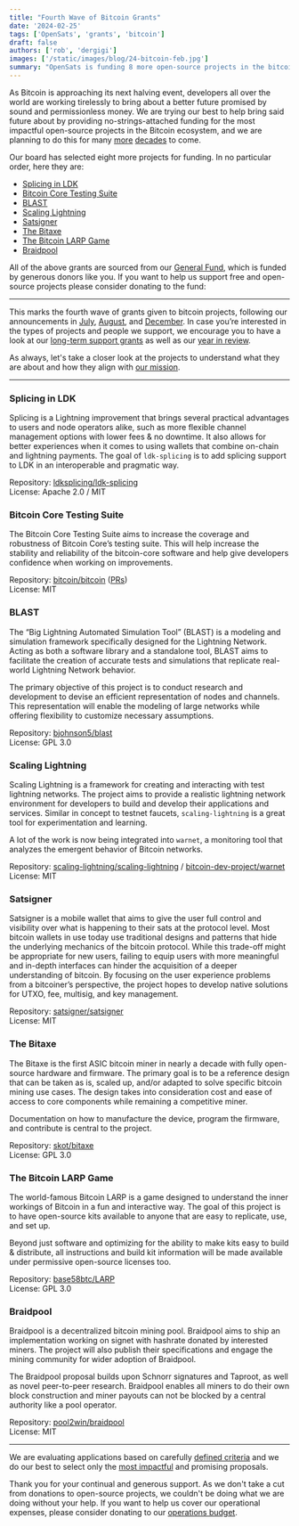 ```yaml
---
title: "Fourth Wave of Bitcoin Grants"
date: '2024-02-25'
tags: ['OpenSats', 'grants', 'bitcoin']
draft: false
authors: ['rob', 'dergigi']
images: ['/static/images/blog/24-bitcoin-feb.jpg']
summary: "OpenSats is funding 8 more open-source projects in the bitcoin ecosystem."
---
```


As Bitcoin is approaching its next halving event, developers all over the world
are working tirelessly to bring about a better future promised by sound and
permissionless money. We are trying our best to help bring said future about by
providing no-strings-attached funding for the most impactful open-source
projects in the Bitcoin ecosystem, and we are planning to do this for many
[more](/blog/recurring-donations-from-bitwise-bitcoin-etf-bitb)
[decades](/blog/bitcoin-infrastructure-this-decade) to come.

Our board has selected eight more projects for funding. In no particular order,
here they are:

- [Splicing in LDK](#splicing-in-ldk)
- [Bitcoin Core Testing Suite](#bitcoin-core-testing-suite)
- [BLAST](#blast)
- [Scaling Lightning](#scaling-lightning)
- [Satsigner](#satsigner)
- [The Bitaxe](#the-bitaxe)
- [The Bitcoin LARP Game](#the-bitcoin-larp-game)
- [Braidpool](#braidpool)

All of the above grants are sourced from our [General
Fund](/projects/general_fund), which is funded by generous
donors like you. If you want to help us support free and open-source projects
please consider donating to the fund:

<center>
    <DonateToGeneralFundButton/>
</center>

---

This marks the fourth wave of grants given to bitcoin projects, following our
announcements in [July](/blog/bitcoin-grants-july-2023),
[August](/blog/bitcoin-and-nostr-grants-august-2023), and
[December](/blog/bitcoin-grants-december-2023). In case
you’re interested in the types of projects and people we support, we encourage
you to have a look at our [long-term support
grants](/tags/lts) as well as our [year in
review](/blog/2023-year-in-review).

As always, let's take a closer look at the projects to understand what they are
about and how they align with [our mission](/mission).

---

### Splicing in LDK

Splicing is a Lightning improvement that brings several practical advantages to
users and node operators alike, such as more flexible channel management options
with lower fees & no downtime. It also allows for better experiences when it
comes to using wallets that combine on-chain and lightning payments. The goal of
`ldk-splicing` is to add splicing support to LDK in an interoperable and
pragmatic way.

Repository: [ldksplicing/ldk-splicing](https://github.com/ldksplicing/ldk-splicing)  
License: Apache 2.0 / MIT

### Bitcoin Core Testing Suite

The Bitcoin Core Testing Suite aims to increase the coverage and robustness of
Bitcoin Core’s testing suite. This will help increase the stability and
reliability of the bitcoin-core software and help give developers confidence
when working on improvements.

Repository: [bitcoin/bitcoin](https://github.com/bitcoin/bitcoin) ([PRs](https://bitcoinacks.com/?flt0_author_contains=kevkevinpal))  
License: MIT

### BLAST

The “Big Lightning Automated Simulation Tool” (BLAST) is a modeling and
simulation framework specifically designed for the Lightning Network. Acting as
both a software library and a standalone tool, BLAST aims to facilitate the
creation of accurate tests and simulations that replicate real-world Lightning
Network behavior.

The primary objective of this project is to conduct research and development to
devise an efficient representation of nodes and channels. This representation
will enable the modeling of large networks while offering flexibility to
customize necessary assumptions.

Repository: [bjohnson5/blast](https://github.com/bjohnson5/blast)  
License: GPL 3.0

### Scaling Lightning

Scaling Lightning is a framework for creating and interacting with test
lightning networks. The project aims to provide a realistic lightning network
environment for developers to build and develop their applications and services.
Similar in concept to testnet faucets, `scaling-lightning` is a great tool for
experimentation and learning.

A lot of the work is now being integrated into `warnet`, a monitoring
tool that analyzes the emergent behavior of Bitcoin networks.

Repository: [scaling-lightning/scaling-lightning](https://github.com/scaling-lightning/scaling-lightning) / [bitcoin-dev-project/warnet](https://github.com/bitcoin-dev-project/warnet)  
License: MIT

### Satsigner

Satsigner is a mobile wallet that aims to give the user full control and
visibility over what is happening to their sats at the protocol level. Most
bitcoin wallets in use today use traditional designs and patterns that hide the
underlying mechanics of the bitcoin protocol. While this trade-off might be
appropriate for new users, failing to equip users with more meaningful and
in-depth interfaces can hinder the acquisition of a deeper understanding of
bitcoin. By focusing on the user experience problems from a bitcoiner’s
perspective, the project hopes to develop native solutions for UTXO, fee,
multisig, and key management.

Repository: [satsigner/satsigner](https://github.com/satsigner/satsigner)  
License: MIT

### The Bitaxe

The Bitaxe is the first ASIC bitcoin miner in nearly a decade with fully
open-source hardware and firmware. The primary goal is to be a reference design
that can be taken as is, scaled up, and/or adapted to solve specific bitcoin
mining use cases. The design takes into consideration cost and ease of access to
core components while remaining a competitive miner.

Documentation on how to manufacture the device, program the firmware, and
contribute is central to the project.

Repository: [skot/bitaxe](https://github.com/skot/bitaxe)  
License: GPL 3.0

### The Bitcoin LARP Game

The world-famous Bitcoin LARP is a game designed to understand the inner
workings of Bitcoin in a fun and interactive way. The goal of this project is to
have open-source kits available to anyone that are easy to replicate, use, and
set up.

Beyond just software and optimizing for the ability to make kits easy to build &
distribute, all instructions and build kit information will be made available
under permissive open-source licenses too.

Repository: [base58btc/LARP](https://github.com/base58btc/LARP)  
License: GPL 3.0

### Braidpool

Braidpool is a decentralized bitcoin mining pool. Braidpool aims to ship an
implementation working on signet with hashrate donated by interested miners. The
project will also publish their specifications and engage the mining community
for wider adoption of Braidpool.

The Braidpool proposal builds upon Schnorr signatures and Taproot, as well as
novel peer-to-peer research. Braidpool enables all miners to do their own block
construction and miner payouts can not be blocked by a central authority like a
pool operator.

Repository: [pool2win/braidpool](https://github.com/pool2win/braidpool/)  
License: MIT

---

We are evaluating applications based on carefully [defined
criteria](/apply#criteria) and we do our best to select only
the [most impactful](/selection) and promising proposals.

Thank you for your continual and generous support. As we don't take a cut from
donations to open-source projects, we couldn't be doing what we are doing
without your help. If you want to help us cover our operational expenses, please
consider donating to our [operations
budget](/projects/opensats_operations_budget).

<center>
    <DonateToOperationsButton/>
</center>
